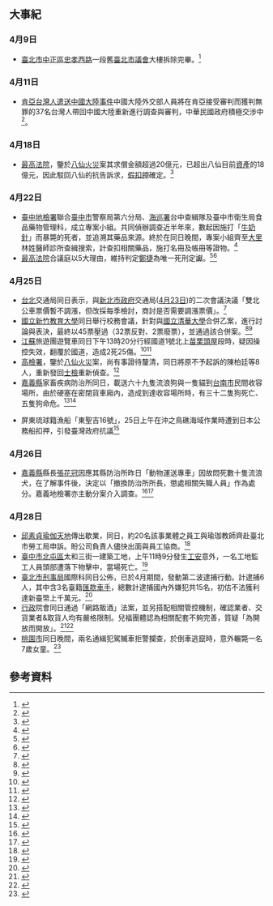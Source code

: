 {{vfd|[[Wikipedia:頁面存廢討論/記錄/2022/06/17#2022年6月臺灣|比較標準]]提刪|date=2022/06/18}}
{{copy edit|time=2016-04-12T11:06:29+00:00}}
<noinclude>{{MonthInTaiwan|2016|4}}</noinclude>

==大事紀==
=== 4月9日 ===
*[[臺北市|臺北市]][[中正區_(臺北市)|中正區]][[忠孝西路|忠孝西路]]一段舊[[臺北市議會|臺北市議會]]大樓拆除完畢。<ref>{{Cite web |url=http://www.cna.com.tw/news/firstnews/201602245025-1.aspx |title=「百億鬼屋」拆除 北市舊議會走入歷史[影] 中央社 2016-02-24 |accessdate=2016-04-25 |archive-date=2016-03-31 |archive-url=https://web.archive.org/web/20160331001714/http://www.cna.com.tw/news/firstnews/201602245025-1.aspx |dead-url=no }}</ref>

=== 4月11日 ===
*[[肯亞台灣人遣送中國大陸事件|肯亞台灣人遣送中國大陸事件]]中國大陸外交部人員將在肯亞接受審判而獲判無罪的37名台灣人帶回中國大陸重新進行調查與審判，中華民國政府積極交涉中<ref>{{cite news|title=8台人在肯亞遭遣送中國大陸 外交部抗議|url=http://www.cna.com.tw/news/firstnews/201604115004-1.aspx|accessdate=|publisher=中央社|date=|archive-date=2016-04-14|archive-url=https://web.archive.org/web/20160414015719/http://www.cna.com.tw/news/firstnews/201604115004-1.aspx|dead-url=no}}</ref>。
=== 4月18日 ===
*[[最高法院_(中華民國)|最高法院]]，鑒於[[八仙樂園彩色派對火災|八仙火災]]案其求償金額超過20億元，已超出八仙目前[[資產|資產]]的18億元，因此駁回八仙的抗告訴求，[[禁制令|假扣押]]確定。<ref>{{Cite web |url=http://www.cna.com.tw/news/firstnews/201604185011-1.aspx |title=八仙樂園1.69億假扣押案 最高法院裁准 中央社 2016-4-18 |accessdate=2016-04-25 |archive-date=2016-04-29 |archive-url=https://web.archive.org/web/20160429102820/http://www.cna.com.tw/news/firstnews/201604185011-1.aspx |dead-url=no }}</ref>

=== 4月22日 ===
*[[臺中地檢署|臺中地檢署]]聯合[[臺中市|臺中市]]警察局第六分局、[[海巡署|海巡署]]台中查緝隊及臺中市衛生局食品藥物管理科，成立專案小組。共同偵辦調查近半年來，數起因施打「[[丙泊酚|牛奶針]]」而暴斃的死者，並追溯其藥品來源。終於在同日晚間，專案小組齊至[[大里區|大里]]林姓醫師診所查緝搜索，計查扣相關藥品，施打名冊及帳冊等證物。<ref>{{Cite web |url=http://www.cna.com.tw/news/asoc/201604250152-1.aspx |title=醫師違法販售牛奶針 3戒藥癮者暴斃 中央社 2016-4-25 |accessdate=2016-04-25 |archive-date=2016-04-26 |archive-url=https://web.archive.org/web/20160426144639/http://www.cna.com.tw/news/asoc/201604250152-1.aspx |dead-url=no }}</ref>
*[[最高法院_(中華民國)|最高法院]]合議庭以5大理由，維持判定[[2014年臺北捷運隨機殺人事件|鄭捷]]為唯一死刑定讞。<ref>{{Cite web |url=http://www.cna.com.tw/news/firstnews/201604220230-1.aspx |title=鄭捷捷運殺人 法官五大理由判死刑定讞 中央社 2016-4-22 |accessdate=2016-04-25 |archive-date=2016-05-09 |archive-url=https://web.archive.org/web/20160509193243/http://www.cna.com.tw/news/firstnews/201604220230-1.aspx |dead-url=no }}</ref><ref>{{Cite web |url=http://www.cna.com.tw/news/firstnews/201604225011-1.aspx |title=鄭捷血洗捷運4死22傷 4個死刑定讞[更新] 中央社 2016-4-22 |accessdate=2016-04-25 |archive-date=2016-04-25 |archive-url=https://web.archive.org/web/20160425151806/http://www.cna.com.tw/news/firstnews/201604225011-1.aspx |dead-url=no }}</ref>

=== 4月25日 ===
*[[台北市|台北]]交通局同日表示，與[[新北市政府|新北市政府]]交通局([[4月23日|4月23日]])的二次會議決議「雙北公車票價暫不調漲，但改採每季檢討，商討是否需要調漲票價」。<ref>{{Cite web |url=http://www.cna.com.tw/news/firstnews/201604255011-1.aspx?utm_source=facebook.com&utm_medium=fanpage&utm_campaign=fbpost |title=台北市新北市公車不漲價 全票維持15元 中央社 2016-4-25 |accessdate=2016-04-25 |archive-date=2017-03-29 |archive-url=https://web.archive.org/web/20170329221011/http://www.cna.com.tw/news/firstnews/201604255011-1.aspx?utm_source=facebook.com&utm_medium=fanpage&utm_campaign=fbpost |dead-url=no }}</ref>
*[[國立新竹教育大學|國立新竹教育大學]]同日舉行校務會議，針對與[[國立清華大學|國立清華大學]]合併乙案，進行討論與表決，最終以45票壓過（32票反對、2票廢票），並通過該合併案。<ref>{{Cite web |url=http://www.cna.com.tw/news/firstnews/201604255021-1.aspx |title=竹教大校務會議 通過與清大合併案 中央社 2016-4-25 |accessdate=2016-04-25 |archive-date=2016-04-26 |archive-url=https://web.archive.org/web/20160426172848/http://www2.cna.com.tw/news/firstnews/201604255021-1.aspx |dead-url=no }}</ref><ref>{{Cite web |url=http://news.ltn.com.tw/news/life/breakingnews/1675637 |title=與清大合併案 竹教大校務會議通過 自由時報 2016-4-25 |accessdate=2016-04-25 |archive-date=2016-04-26 |archive-url=https://web.archive.org/web/20160426173301/http://news.ltn.com.tw/news/life/breakingnews/1675637 |dead-url=no }}</ref>
*[[江蘇|江蘇]]旅遊團遊覽車同日下午13時20分行經國道1號北上[[苗栗縣|苗栗]][[頭屋|頭屋]]段時，疑因操控失效，翻覆於國道，造成2死25傷。<ref>{{Cite web |url=http://www.chinatimes.com/realtimenews/20160425003667-260402 |title=陸客團2死25傷 人車駕籍資料正常 中國時報 2016-4-25 |accessdate=2016-04-25 |archive-date=2016-04-26 |archive-url=https://web.archive.org/web/20160426144719/http://www.chinatimes.com/realtimenews/20160425003667-260402 |dead-url=no }}</ref><ref>{{Cite web |url=http://www.cna.com.tw/news/firstnews/201604255017-1.aspx |title=陸客團遊覽車國道1號側翻 1死27傷 中央社 2016-4-25 |accessdate=2016-04-25 |archive-date=2016-04-26 |archive-url=https://web.archive.org/web/20160426172130/http://www.cna.com.tw/news/firstnews/201604255017-1.aspx |dead-url=no }}</ref>
*[[臺灣高等法院檢察署|高檢署]]，鑒於[[八仙樂園彩色派對火災|八仙火災]]案，尚有事證待釐清，同日將原不予起訴的陳柏廷等8人，重新發回[[臺灣士林地方法院檢察署|士檢]]重新偵查。<ref>{{Cite web |url=http://www.cna.com.tw/news/firstnews/201604250141-1.aspx |title=塵爆案八仙董座不起訴 高檢署發回調查 中央社 2016-4-25 |accessdate=2016-04-25 |archive-date=2016-04-26 |archive-url=https://web.archive.org/web/20160426113609/http://www2.cna.com.tw/news/firstnews/201604250141-1.aspx |dead-url=no }}</ref>
*[[嘉義縣|嘉義縣]]家畜疾病防治所同日，載送六十九隻流浪狗與一隻貓到[[台南市|台南市]]民間收容場所，由於硬塞在密閉貨車廂內，造成到達收容場所時，有三十二隻狗死亡、五隻狗命危。<ref>{{Cite web |url=http://udn.com/news/story/7320/1653636 |title=一坪車廂硬塞70隻 運送流浪狗悶死32隻 聯合新聞 2016-4-26 |accessdate=2016-04-28 |archive-date=2016-04-27 |archive-url=https://web.archive.org/web/20160427190210/http://udn.com/news/story/7320/1653636 |dead-url=no }}</ref><ref>{{Cite web |url=http://www.cna.com.tw/news/asoc/201604250378-1.aspx |title=流浪狗運送死亡 將要求認養者自運 中央社 2016-4-25 |accessdate=2016-04-28 |archive-date=2016-04-27 |archive-url=https://web.archive.org/web/20160427082115/http://www.cna.com.tw/news/asoc/201604250378-1.aspx |dead-url=no }}</ref>

*屏東琉球籍漁船「東聖吉16號」，25日上午在沖之鳥礁海域作業時遭到日本公務船扣押，引發臺灣政府抗議<ref>{{Cite web |url=http://www.merit-times.com.tw/NewsPage.aspx?unid=435450 |title=我漁船公海捕魚 日扣押 人間福報 2016-4-26 |accessdate=2016-04-28 |archive-date=2016-05-31 |archive-url=https://web.archive.org/web/20160531022606/http://www.merit-times.com.tw/NewsPage.aspx?unid=435450 |dead-url=no }}</ref>

=== 4月26日 ===
*[[嘉義縣|嘉義縣]]縣長[[張花冠|張花冠]]因應其縣防治所昨日「動物運送專車」因故悶死數十隻流浪犬，在了解事件後，決定以「撤換防治所所長，懲處相關失職人員」作為處分。嘉義地檢署亦主動分案介入調查。<ref>{{Cite web |url=http://www.cna.com.tw/news/firstnews/201604260153-1.aspx |title=39隻狗運送中悶死 張花冠撤換防治所長 中央社 2016-4-26 |accessdate=2016-04-28 |archive-date=2016-04-27 |archive-url=https://web.archive.org/web/20160427151020/http://www.cna.com.tw/news/firstnews/201604260153-1.aspx |dead-url=no }}</ref><ref>{{Cite web |url=http://www.nownews.com/n/2016/04/26/2077558 |title=家畜所超載熱死毛小孩　嘉義地檢署分案調查 今日新聞 2016-4-26 |accessdate=2016-04-28 |archive-date=2016-04-28 |archive-url=https://web.archive.org/web/20160428145638/http://www.nownews.com/n/2016/04/26/2077558 |dead-url=no }}</ref>

=== 4月28日 ===
*[[邱素貞瑜伽天地|邱素貞瑜伽天地]]傳出歇業，同日，約20名該事業體之員工與瑜珈教師齊赴臺北市勞工局申訴。盼公司負責人儘快出面與員工協商。<ref>{{Cite web |url=http://www.cna.com.tw/news/aloc/201604280204-1.aspx |title=邱素貞瑜伽員工赴北市府申訴 中央社 2016-4-28 |accessdate=2016-04-28 |archive-date=2016-04-29 |archive-url=https://web.archive.org/web/20160429130322/http://www2.cna.com.tw/news/aloc/201604280204-1.aspx |dead-url=no }}</ref>
*[[臺中市|臺中市]][[北屯區|北屯區]]太和三街一建築工地，上午11時9分發生[[職業安全|工安]]意外，一名工地監工人員頭部遭落下物擊中，當場死亡。<ref>{{Cite web |url=http://www.cna.com.tw/news/asoc/201604280220-1.aspx |title=中市工地工安意外 1人當場死亡 中央社 2016-4-28 |accessdate=2016-04-28 |archive-date=2016-04-29 |archive-url=https://web.archive.org/web/20160429115702/http://www2.cna.com.tw/news/asoc/201604280220-1.aspx |dead-url=no }}</ref>
*[[臺北市|臺北市]][[刑事局|刑事局]]國際科同日公佈，已於4月期間，發動第二波逮捕行動。計逮捕6人，其中含3名臺籍[[匯款|匯款]][[車手|車手]]，總數計逮捕國內外嫌犯共15名，初估不法獲利達新臺幣上千萬元。<ref>{{Cite web |url=http://www.cna.com.tw/news/asoc/201604280247-1.aspx |title=濫用免簽 國際偽卡集團在台領款犯案 中央社 2016-4-28 |accessdate=2016-04-28 |archive-date=2016-04-29 |archive-url=https://web.archive.org/web/20160429123610/http://www.cna.com.tw/news/asoc/201604280247-1.aspx |dead-url=no }}</ref>
*[[行政院|行政]]院會同日通過「網路販酒」法案，並另搭配相關管控機制，確認業者、交貨業者&取貨人均有嚴格限制。兒福團體認為相關配套不夠完善，質疑「為開放而開放」。<ref>{{Cite web |url=http://www.cna.com.tw/news/aipl/201604280175-1.aspx |title=行政院修法 開放網路販酒 中央社 2016-4-28 |accessdate=2016-04-28 |archive-date=2016-04-29 |archive-url=https://web.archive.org/web/20160429121253/http://www.cna.com.tw/news/aipl/201604280175-1.aspx |dead-url=no }}</ref><ref>{{Cite web |url=http://www.cna.com.tw/news/ahel/201604280333-1.aspx |title=政院開放網路販酒 兒團質疑配套不足 中央社 2016-4-28 |accessdate=2016-04-28 |archive-date=2016-04-29 |archive-url=https://web.archive.org/web/20160429130305/http://www2.cna.com.tw/news/ahel/201604280333-1.aspx |dead-url=no }}</ref>
*[[桃園市|桃園市]]同日晚間，兩名通緝犯駕贓車拒警攔查，於倒車逃竄時，意外輾斃一名7歲女童。<ref>{{Cite web |url=http://www.ettoday.net/news/20160429/689077.htm |title=駕贓車撞死7歲女童　22歲女嫌三峽落網1男在逃 ETtoday 2016-4-29 |accessdate=2016-04-30 |archive-date=2016-04-29 |archive-url=https://web.archive.org/web/20160429123357/http://www.ettoday.net/news/20160429/689077.htm |dead-url=no }}</ref>

== 參考資料 ==
{{Reflist|30em}}

{{portal|台灣}}
{{Portal:台灣新聞動態/Footer}}